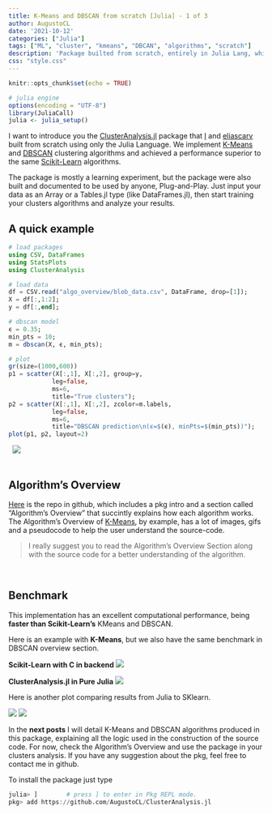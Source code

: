 ```yaml
---
title: K-Means and DBSCAN from scratch [Julia] - 1 of 3
author: AugustoCL
date: '2021-10-12'
categories: ["Julia"]
tags: ["ML", "cluster", "kmeans", "DBCAN", "algorithms", "scratch"]
description: 'Package builted from scratch, entirely in Julia Lang, which implements clustering algorithms like K-Means and DBSCAN. Also the performance is superior to Scikit-Learn without any compiled lang, only Julia.'
css: "style.css"
---
```


```r
knitr::opts_chunk$set(echo = TRUE)

# julia engine
options(encoding = "UTF-8")
library(JuliaCall)
julia <- julia_setup()
```

I want to introduce you the <u>[ClusterAnalysis.jl](https://github.com/AugustoCL/ClusterAnalysis.jl)</u> package that [I](https://github.com/AugustoCL) and [eliascarv](https://github.com/eliascarv/) built from scratch using only the Julia Language. We implement [K-Means](https://en.wikipedia.org/wiki/K-means_clustering) and [DBSCAN](https://en.wikipedia.org/wiki/DBSCAN) clustering algorithms and achieved a performance superior to the same [Scikit-Learn](https://scikit-learn.org/stable/) algorithms.  

The package is mostly a learning experiment, but the package were also built and documented to be used by anyone, Plug-and-Play. Just input your data as an Array or a Tables.jl type (like DataFrames.jl), then start training your clusters algorithms and analyze your results.
&nbsp;

## A quick example
```julia
# load packages
using CSV, DataFrames
using StatsPlots
using ClusterAnalysis

# load data
df = CSV.read("algo_overview/blob_data.csv", DataFrame, drop=[1]);
X = df[:,1:2];
y = df[:,end];

# dbscan model
ϵ = 0.35;
min_pts = 10;
m = dbscan(X, ϵ, min_pts);

# plot 
gr(size=(1000,600))
p1 = scatter(X[:,1], X[:,2], group=y, 
            leg=false,
            ms=6, 
            title="True clusters");
p2 = scatter(X[:,1], X[:,2], zcolor=m.labels, 
            leg=false, 
            ms=6,
            title="DBSCAN prediction\n(ϵ=$(ϵ), minPts=$(min_pts))");
plot(p1, p2, layout=2)
```  
&nbsp;
![](imgs/plot_dbscan.png)  
&nbsp;

## Algorithm's Overview
[Here](https://github.com/AugustoCL/ClusterAnalysis.jl) is the repo in github, which includes a pkg intro and a section called "Algorithm's Overview" that succintly explains how each algorithm works. The Algorithm's Overview of [K-Means](https://github.com/AugustoCL/ClusterAnalysis.jl/blob/main/algo_overview/kmeans_overview.md), by example, has a lot of images, gifs and a pseudocode to help the user understand the source-code. 

> I really suggest you to read the Algorithm's Overview Section along with the source code for a better understanding of the algorithm.

&nbsp;

## Benchmark
This implementation has an excellent computational performance, being **faster than Scikit-Learn's** KMeans and DBSCAN.

Here is an example with **K-Means**, but we also have the same benchmark in DBSCAN overview section.

**Scikit-Learn with C in backend**
![](imgs/benchmark_sklearn_dbscan.png)

**ClusterAnalysis.jl in Pure Julia**
![](imgs/benchmark_code.png)


Here is another plot comparing results from Julia to SKlearn. 

![](imgs/kmeans_iris_sklearn.png)
![](imgs/kmeans_iris_julia.png)
&nbsp;

In the **next posts** I will detail K-Means and DBSCAN algorithms produced in this package, explaining all the logic used in the construction of the source code. For now, check the Algorithm's Overview and use the package in your clusters analysis. If you have any suggestion about the pkg, feel free to contact me in github.

To install the package just type  
```julia
julia> ]        # press ] to enter in Pkg REPL mode.
pkg> add https://github.com/AugustoCL/ClusterAnalysis.jl
```

